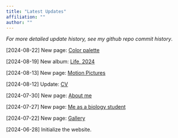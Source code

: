 ```yaml
---
title: "Latest Updates"
affiliation: ""
author: ""
---
```


::: {.disclaimer}
:::: {.disclaimer-container}
*For more detailed update history, see my github repo commit history*.
::::
:::

[2024-08-22] New page: [Color palette](/photography/color_palette.qmd)

[2024-08-19] New album: [Life, 2024](/gallery/gallery.qmd)

[2024-08-13] New page: [Motion Pictures](/gallery/motion-pictures.qmd)

[2024-08-12] Update: [CV](/biology-research/CV_Zhehao_Hu.pdf)

[2024-07-30] New page: [About me](/personal/aboutme.qmd)

[2024-07-27] New page: [Me as a biology student](/biology-research/asbiologist.qmd) 

[2024-07-22] New page: [Gallery](/gallery/gallery.qmd)

[2024-06-28] Initialize the website.